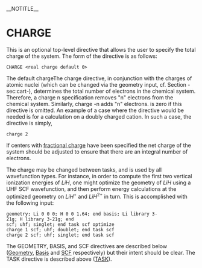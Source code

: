 __NOTITLE__
=CHARGE=

This is an optional top-level directive that allows the user to specify the total charge of the system. The form of the directive is as follows:

 CHARGE <real charge default 0>

The default chargeThe charge directive, in conjunction with the charges of atomic nuclei (which can be changed via the geometry input, cf. Section -sec:cart-), determines the total number of electrons in the chemical system. Therefore, a charge n specification removes "n" electrons from the chemical system. Similarly, charge -n adds "n" electrons. is zero if this directive is omitted. An example of a case where the directive would be needed is for a calculation on a doubly charged cation. In such a case, the directive is simply, 

 charge 2

If centers with [[Release66:Geometry|fractional charge]] have been specified the net charge of the system should be adjusted to
ensure that there are an integral number of electrons.

The charge may be changed between tasks, and is used by all wavefunction types. For instance, in order to compute the first two
vertical ionization energies of <math>LiH</math>, one might optimize the geometry of <math>LiH</math> using a UHF SCF wavefunction, and then perform energy calculations at the optimized geometry on <math>LiH^+</math> and <math>LiH^{2+}</math> in turn. This is accomplished with the following input:

 geometry; Li 0 0 0; H 0 0 1.64; end basis; Li library 3-21g; H library 3-21g; end
 scf; uhf; singlet; end task scf optimize
 charge 1 scf; uhf; doublet; end task scf
 charge 2 scf; uhf; singlet; end task scf

The GEOMETRY, BASIS, and SCF directives are described below ([[Geometry|Geometry]], [[Basis|Basis]] and [[SCF|SCF]] respectively) but their intent should be clear. The TASK directive is described above ([[TASK|TASK]]).
